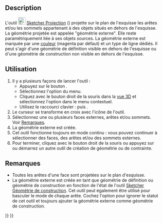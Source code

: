<languages/>

{{Docnav/fr
|[[Sketcher_External/fr|Géométrie externe]]
|[[Sketcher_Intersection/fr|Intersection]]
|[[Sketcher_Workbench/fr|Atelier Sketcher]]
|IconL=Sketcher_External.svg
|IconR=Sketcher_Intersection.svg
|IconC=Workbench_Sketcher.svg
}}

{{GuiCommand/fr
|Name=Sketcher Projection
|Name/fr=Sketcher Projection
|MenuLocation=Esquisse → Outils d'esquisse → Créer la géométrie externe de la projection 
|Workbenches=[[Sketcher_Workbench/fr|Sketcher]]
|Shortcut={{KEY|G}} {{KEY|X}}
|Version=1.1
|SeeAlso=[[Sketcher_ToggleConstruction/fr|Sketcher Géométrie de construction]]
}}

==Description==

L'outil [[Image:Sketcher_Projection.svg|24px]] [[Sketcher_Projection/fr|Sketcher Projection]] ({{Version/fr|1.1}}) projette sur le plan de l'esquisse les arêtes et/ou les sommets appartenant à des objets situés en dehors de l'esquisse. La géométrie projetée est appelée "géométrie externe". Elle reste paramétriquement liée à ses objets sources. La géométrie externe est marquée par une [[Sketcher_Preferences/fr#Apparence|couleur]] (magenta par défaut) et un type de ligne dédiés. Il peut s'agir d'une géométrie de définition visible en dehors de l'esquisse ou d'une géométrie de construction non visible en dehors de l'esquisse.

<span id="Usage"></span>
==Utilisation==

# Il y a plusieurs façons de lancer l'outil :
#* Appuyez sur le bouton {{Button|[[Image:Sketcher_Projection.svg|16px]] [[Sketcher_Projection/fr|Créer la géométrie externe de la projection]]}}.
#* Sélectionnez l'option {{MenuCommand|Esquisse → Outils d'esquisse → [[Image:Sketcher_Projection.svg|16px]] Créer la géométrie externe de la projection}} du menu.
#* Cliquez avec le bouton droit de la souris dans la [[3D_view/fr|vue 3D]] et sélectionnez l'option {{MenuCommand|[[Image:Sketcher_Projection.svg|16px]] Créer la géométrie externe de la projection}} dans le menu contextuel.
#* Utilisez le raccourci clavier : {{KEY|G}} puis {{KEY|X}}.
# Le curseur se transforme en croix avec l'icône de l'outil.
# Sélectionnez une ou plusieurs faces externes, arêtes et/ou sommets. Voir [[#Remarques|Remarques]].
# La géométrie externe est créée.
# Cet outil fonctionne toujours en mode continu : vous pouvez continuer à sélectionner des faces, des arêtes et/ou des sommets externes.
# Pour terminer, cliquez avec le bouton droit de la souris ou appuyez sur {{KEY|Échap}} ou démarrez un autre outil de création de géométrie ou de contrainte.

<span id="Notes"></span>
== Remarques ==

* Toutes les arêtes d'une face sont projetées sur le plan d'esquisse.
* La géométrie externe est créée en tant que géométrie de définition ou géométrie de construction en fonction de l'état de l'outil [[Sketcher_ToggleConstruction/fr|Sketcher Géométrie de construction]]. Cet outil peut également être utilisé pour basculer le mode de chaque arête. Cochez l'option {{MenuCommand|Édition → Préférences... → Sketcher → Général → Toujours ajouter les géométries externes comme des géométries de référence}} pour ignorer le statut de cet outil et toujours ajouter la géométrie externe comme géométrie de construction.


{{Docnav/fr
|[[Sketcher_External/fr|Géométrie externe]]
|[[Sketcher_Intersection/fr|Intersection]]
|[[Sketcher_Workbench/fr|Atelier Sketcher]]
|IconL=Sketcher_External.svg
|IconR=Sketcher_Intersection.svg
|IconC=Workbench_Sketcher.svg
}}

{{Sketcher_Tools_navi{{#translation:}}}}
{{Userdocnavi{{#translation:}}}}